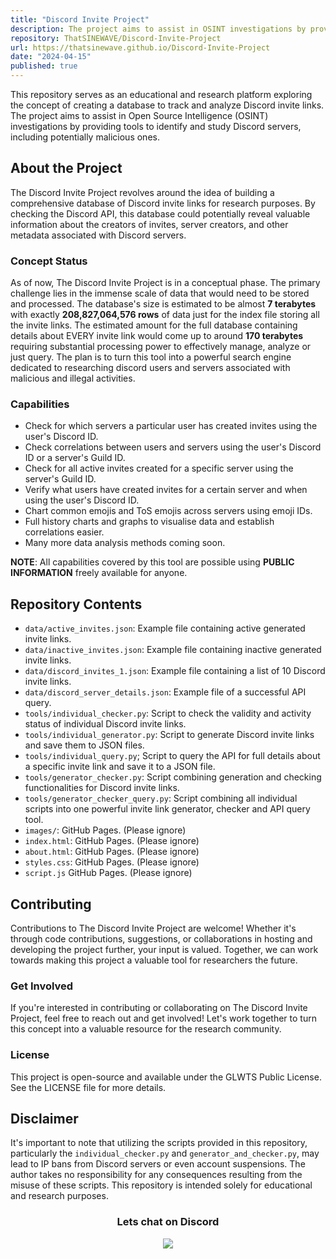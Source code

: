 ```yaml
---
title: "Discord Invite Project"
description: The project aims to assist in OSINT investigations by providing tools to identify and study Discord servers, including potentially malicious ones
repository: ThatSINEWAVE/Discord-Invite-Project
url: https://thatsinewave.github.io/Discord-Invite-Project
date: "2024-04-15"
published: true
---
```


This repository serves as an educational and research platform exploring the concept of creating a database to track and analyze Discord invite links.
The project aims to assist in Open Source Intelligence (OSINT) investigations by providing tools to identify and study Discord servers, including potentially malicious ones.

## About the Project

The Discord Invite Project revolves around the idea of building a comprehensive database of Discord invite links for research purposes.
By checking the Discord API, this database could potentially reveal valuable information about the creators of invites, server creators, and other metadata associated with Discord servers.

### Concept Status

As of now, The Discord Invite Project is in a conceptual phase.
The primary challenge lies in the immense scale of data that would need to be stored and processed.
The database's size is estimated to be almost **7 terabytes** with exactly **208,827,064,576 rows** of data just for the index file storing all the invite links. The estimated amount for the full database containing details about EVERY invite link would come up to around **170 terabytes** requiring substantial processing power to effectively manage, analyze or just query.
The plan is to turn this tool into a powerful search engine dedicated to researching discord users and servers associated with malicious and illegal activities.

### Capabilities

- Check for which servers a particular user has created invites using the user's Discord ID.
- Check correlations between users and servers using the user's Discord ID or a server's Guild ID.
- Check for all active invites created for a specific server using the server's Guild ID.
- Verify what users have created invites for a certain server and when using the user's Discord ID.
- Chart common emojis and ToS emojis across servers using emoji IDs.
- Full history charts and graphs to visualise data and establish correlations easier.
- Many more data analysis methods coming soon.

**NOTE**: All capabilities covered by this tool are possible using **PUBLIC INFORMATION** freely available for anyone.

## Repository Contents

- `data/active_invites.json`: Example file containing active generated invite links.
- `data/inactive_invites.json`: Example file containing inactive generated invite links.
- `data/discord_invites_1.json`: Example file containing a list of 10 Discord invite links.
- `data/discord_server_details.json`: Example file of a successful API query.
- `tools/individual_checker.py`: Script to check the validity and activity status of individual Discord invite links.
- `tools/individual_generator.py`: Script to generate Discord invite links and save them to JSON files.
- `tools/individual_query.py`; Script to query the API for full details about a specific invite link and save it to a JSON file.
- `tools/generator_checker.py`: Script combining generation and checking functionalities for Discord invite links.
- `tools/generator_checker_query.py`: Script combining all individual scripts into one powerful invite link generator, checker and API query tool.
- `images/`: GitHub Pages. (Please ignore)
- `index.html`: GitHub Pages. (Please ignore)
- `about.html`: GitHub Pages. (Please ignore)
- `styles.css`: GitHub Pages. (Please ignore)
- `script.js` GitHub Pages. (Please ignore)

## Contributing

Contributions to The Discord Invite Project are welcome! Whether it's through code contributions, suggestions, or collaborations in hosting and developing the project further, your input is valued.
Together, we can work towards making this project a valuable tool for researchers the future.

### Get Involved

If you're interested in contributing or collaborating on The Discord Invite Project, feel free to reach out and get involved!
Let's work together to turn this concept into a valuable resource for the research community.

### License

This project is open-source and available under the GLWTS Public License. See the LICENSE file for more details.

## Disclaimer

It's important to note that utilizing the scripts provided in this repository, particularly the `individual_checker.py` and `generator_and_checker.py`, may lead to IP bans from Discord servers or even account suspensions.
The author takes no responsibility for any consequences resulting from the misuse of these scripts.
This repository is intended solely for educational and research purposes.

<div align="center">

### Lets chat on Discord

[![](https://dcbadge.vercel.app/api/server/zjjKSV8wFf)](https://discord.gg/zjjKSV8wFf)

</div>